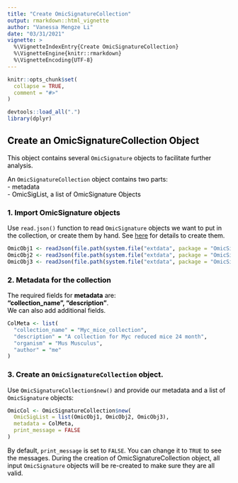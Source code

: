 ```yaml
---
title: "Create OmicSignatureCollection"
output: rmarkdown::html_vignette
author: "Vanessa Mengze Li"
date: "03/31/2021"
vignette: >
  %\VignetteIndexEntry{Create OmicSignatureCollection}
  %\VignetteEngine{knitr::rmarkdown}
  %\VignetteEncoding{UTF-8}
---
```


```r
knitr::opts_chunk$set(
  collapse = TRUE,
  comment = "#>"
)
```

```r
devtools::load_all(".")
library(dplyr)
```
<font color = "#000000">

## Create an OmicSignatureCollection Object
This object contains several `OmicSignature` objects to facilitate further analysis.  

An `OmicSignatureCollection` object contains two parts:  
 - metadata  
 - OmicSigList, a list of OmicSignature Objects  

### 1. Import OmicSignature objects
Use `read.json()` function to read `OmicSignature` objects we want to put in the collection, or create them by hand. See [here](https://montilab.github.io/OmicSignature/articles/CreateOmS.html) for details to create them.  

```r
OmicObj1 <- readJson(file.path(system.file("extdata", package = "OmicSignature"), "Myc_reduce_mice_adipose_24m_obj.json"))
OmicObj2 <- readJson(file.path(system.file("extdata", package = "OmicSignature"), "Myc_reduce_mice_muscle_24m_obj.json"))
OmicObj3 <- readJson(file.path(system.file("extdata", package = "OmicSignature"), "Myc_reduce_mice_liver_24m_obj.json"))
```


### 2. Metadata for the collection
The required fields for **metadata** are:  
**"collection_name", "description"**.  
We can also add additional fields.  
```r
ColMeta <- list(
  "collection_name" = "Myc_mice_collection",
  "description" = "A collection for Myc reduced mice 24 month",
  "organism" = "Mus Musculus",
  "author" = "me"
)
```

### 3. Create an `OmicSignatureCollection` object.  
Use `OmicSignatureCollection$new()` and provide our metadata and a list of 
`OmicSignature` objects: 
```r
OmicCol <- OmicSignatureCollection$new(
  OmicSigList = list(OmicObj1, OmicObj2, OmicObj3),
  metadata = ColMeta,
  print_message = FALSE
)
```
By default, `print_message` is set to `FALSE`. You can change it to `TRUE` to 
see the messages. During the creation of OmicSignatureCollection object, all 
input `OmicSignature` objects will be re-created to make sure they are all valid.  

</font>
--

